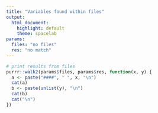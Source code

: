 ```yaml
---
title: "Variables found within files"
output: 
  html_document: 
    highlight: default
    theme: spacelab
params:
  files: "no files"
  res: "no match"
---
```


```r
# print results from files
purrr::walk2(params$files, params$res, function(x, y) {
  a <- paste("####", " ", x, "\n")
  cat(a)
  b <- paste(unlist(y), "\n")
  cat(b)
  cat("\n")
})
```



